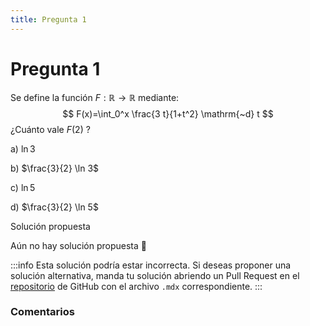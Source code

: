 ```yaml
---
title: Pregunta 1
---
```



# Pregunta 1

Se define la función $F: \mathbb{R} \rightarrow \mathbb{R}$ mediante:
$$
F(x)=\int_0^x \frac{3 t}{1+t^2} \mathrm{~d} t
$$
¿Cuánto vale $F(2)$ ?

a) $\ln 3$

b) $\frac{3}{2} \ln 3$

c) $\ln 5$

d) $\frac{3}{2} \ln 5$

<MDXDetails>
<summary>Solución propuesta</summary>

Aún no hay solución propuesta 🥲

:::info
Esta solución podría estar incorrecta. Si deseas proponer una solución alternativa, manda tu solución abriendo
un Pull Request en el [repositorio](https://github.com/crow-rojas/apuntes-fundamentals/pulls) de GitHub con el archivo
`.mdx` correspondiente.
:::

</MDXDetails>

### Comentarios

<Disqus
  url="https://crow-rojas.github.io/apuntes-fundamentals/docs/mathematics/calculus-1-2-3/exercises/2024-2/p01"
  identifier="docs/mathematics/calculus-1-2-3/exercises/2024-2/p01"
  title="2024-2 Cálculo I, II y III - Pregunta 01"
/>
